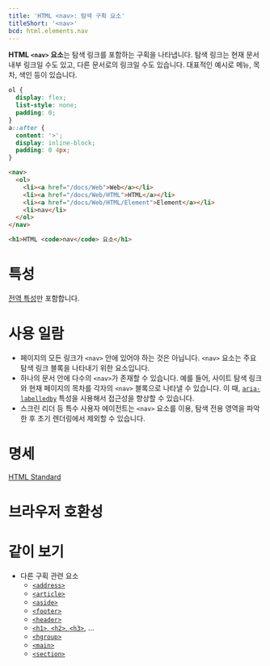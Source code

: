 ```yaml
---
title: 'HTML <nav>: 탐색 구획 요소'
titleShort: '<nav>'
bcd: html.elements.nav
---
```


**HTML `<nav>` 요소**는 탐색 링크를 포함하는 구획을 나타냅니다. 탐색 링크는 현재 문서 내부 링크일 수도 있고, 다른 문서로의 링크일 수도 있습니다. 대표적인 예시로 메뉴, 목차, 색인 등이 있습니다.

```css hidden name=demo
ol {
  display: flex;
  list-style: none;
  padding: 0;
}
a::after {
  content: '>';
  display: inline-block;
  padding: 0 4px;
}
```

```html hidden name=demo
<nav>
  <ol>
    <li><a href="/docs/Web">Web</a></li>
    <li><a href="/docs/Web/HTML">HTML</a></li>
    <li><a href="/docs/Web/HTML/Element">Element</a></li>
    <li>nav</li>
  </ol>
</nav>

<h1>HTML <code>nav</code> 요소</h1>
```

<LiveExample height={240} lang="html" name="demo" />

# 특성

[전역 특성](/docs/Web/HTML/Global_attributes)만 포함합니다.

# 사용 일람

- 페이지의 모든 링크가 `<nav>` 안에 있어야 하는 것은 아닙니다. `<nav>` 요소는 주요 탐색 링크 블록을 나타내기 위한 요소입니다.
- 하나의 문서 안에 다수의 `<nav>`가 존재할 수 있습니다. 예를 들어, 사이트 탐색 링크와 현재 페이지의 목차를 각자의 `<nav>` 블록으로 나타낼 수 있습니다. 이 때, [`aria-labelledby`](https://developer.mozilla.org/en-US/docs/Web/Accessibility/ARIA/ARIA_Techniques/Using_the_aria-labelledby_attribute) 특성을 사용해서 접근성을 향상할 수 있습니다.
- 스크린 리더 등 특수 사용자 에이전트는 `<nav>` 요소를 이용, 탐색 전용 영역을 파악한 후 초기 렌더링에서 제외할 수 있습니다.

# 명세

[HTML Standard](https://html.spec.whatwg.org/multipage/sections.html#the-nav-element)

# 브라우저 호환성

<BrowserCompat data={props.bcd} />

# 같이 보기

- 다른 구획 관련 요소
  - [`<address>`](./address)
  - [`<article>`](./article)
  - [`<aside>`](./aside)
  - [`<footer>`](./footer)
  - [`<header>`](./header)
  - [`<h1>`, `<h2>`, `<h3>`](./Heading_Elements), ...
  - [`<hgroup>`](./hgroup)
  - [`<main>`](./main)
  - [`<section>`](./section)
